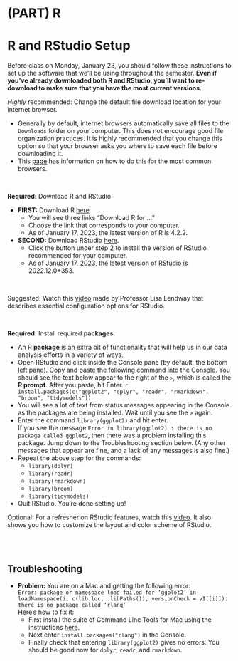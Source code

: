 # (PART) R {-}

# R and RStudio Setup {-}

Before class on Monday, January 23, you should follow these instructions to set up the software that we'll be using throughout the semester. **Even if you've already downloaded both R and RStudio, you'll want to re-download to make sure that you have the most current versions.**

*Highly* recommended: Change the default file download location for your internet browser.

- Generally by default, internet browsers automatically save all files to the `Downloads` folder on your computer. This does not encourage good file organization practices. It is highly recommended that you change this option so that your browser asks you where to save each file before downloading it.
- This [page](https://www.online-tech-tips.com/computer-tips/change-default-download-folder-location-on-any-web-browser/) has information on how to do this for the most common browsers.

<br>

**Required:** Download R and RStudio

- **FIRST:** Download R [here](http://lib.stat.cmu.edu/R/CRAN/).
    - You will see three links "Download R for ..."
    - Choose the link that corresponds to your computer.
    - As of January 17, 2023, the latest version of R is 4.2.2.
- **SECOND:** Download RStudio [here](https://rstudio.com/products/rstudio/download/#download).
    - Click the button under step 2 to install the version of RStudio recommended for your computer.
    - As of January 17, 2023, the latest version of RStudio is 2022.12.0+353.

<br>

Suggested: Watch this [video](https://www.youtube.com/watch?v=LJiRSPoe8r0) made by Professor Lisa Lendway that describes essential configuration options for RStudio.

<br>

**Required:** Install required **packages**.

- An R **package** is an extra bit of functionality that will help us in our data analysis efforts in a variety of ways.
- Open RStudio and click inside the Console pane (by default, the bottom left pane). Copy and paste the following command into the Console. You should see the text below appear to the right of the `> `, which is called the **R prompt**. After you paste, hit Enter.
    ```r
    install.packages(c("ggplot2", "dplyr", "readr", "rmarkdown", "broom", "tidymodels"))
    ```
- You will see a lot of text from status messages appearing in the Console as the packages are being installed. Wait until you see the `> ` again.
- Enter the command `library(ggplot2)` and hit enter.    
    If you see the message `Error in library(ggplot2) : there is no package called ggplot2`, then there was a problem installing this package. Jump down to the Troubleshooting section below. (Any other messages that appear are fine, and a lack of any messages is also fine.)
- Repeat the above step for the commands:
    - `library(dplyr)`
    - `library(readr)`
    - `library(rmarkdown)`
    - `library(broom)`
    - `library(tidymodels)`
- Quit RStudio. You're done setting up!

Optional: For a refresher on RStudio features, watch this [video](https://www.youtube.com/watch?v=HWnanydsBCs). It also shows you how to customize the layout and color scheme of RStudio.

<br><br>

## Troubleshooting {-}

- **Problem:** You are on a Mac and getting the following error:    
    ```
    Error: package or namespace load failed for ‘ggplot2’ in loadNamespace(i, c(lib.loc, .libPaths()), versionCheck = vI[[i]]):
     there is no package called ‘rlang’
    ```    
    Here's how to fix it:
    - First install the suite of Command Line Tools for Mac using the instructions [here](http://osxdaily.com/2014/02/12/install-command-line-tools-mac-os-x/).
    - Next enter `install.packages("rlang")` in the Console.
    - Finally check that entering `library(ggplot2)` gives no errors. You should be good now for `dplyr`, `readr`, and `rmarkdown`.

